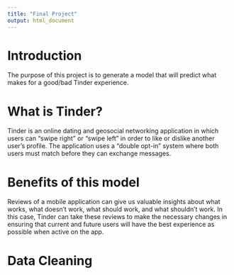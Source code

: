 ```yaml
---
title: "Final Project"
output: html_document
---
```


# Introduction 

The purpose of this project is to generate a model that will predict what makes for a good/bad Tinder experience.

# What is Tinder?

Tinder is an online dating and geosocial networking application in which users can "swipe right" or "swipe left" in order to like or dislike another user's profile. The application uses a "double opt-in" system where both users must match before they can exchange messages.

# Benefits of this model

Reviews of a mobile application can give us valuable insights about what works, what doesn't work, what should work, and what shouldn't work. In this case, Tinder can take these reviews to make the necessary changes in ensuring that current and future users will have the best experience as possible when active on the app.

# Data Cleaning


